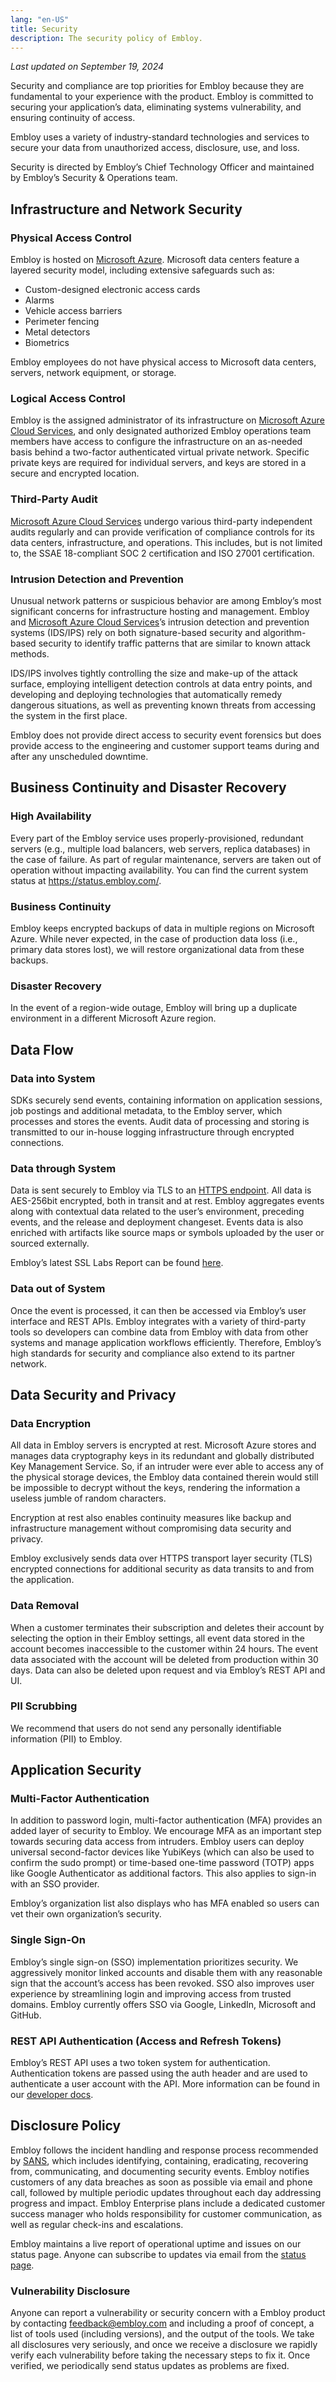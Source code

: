 ```yaml
---
lang: "en-US"
title: Security
description: The security policy of Embloy.
---
```


_Last updated on September 19, 2024_

Security and compliance are top priorities for Embloy because they are fundamental to your experience with the product. Embloy is committed to securing your application’s data, eliminating systems vulnerability, and ensuring continuity of access.

Embloy uses a variety of industry-standard technologies and services to secure your data from unauthorized access, disclosure, use, and loss.

Security is directed by Embloy’s Chief Technology Officer and maintained by Embloy’s Security & Operations team.

## Infrastructure and Network Security

### Physical Access Control

Embloy is hosted on [Microsoft Azure](https://azure.microsoft.com/en-us). Microsoft data centers feature a layered security model, including extensive safeguards such as:

- Custom-designed electronic access cards
- Alarms
- Vehicle access barriers
- Perimeter fencing
- Metal detectors
- Biometrics

Embloy employees do not have physical access to Microsoft data centers, servers, network equipment, or storage.

### Logical Access Control

Embloy is the assigned administrator of its infrastructure on [Microsoft Azure Cloud Services](https://learn.microsoft.com/en-us/azure/compliance/), and only designated authorized Embloy operations team members have access to configure the infrastructure on an as-needed basis behind a two-factor authenticated virtual private network. Specific private keys are required for individual servers, and keys are stored in a secure and encrypted location.

### Third-Party Audit

[Microsoft Azure Cloud Services](https://learn.microsoft.com/en-us/azure/compliance/) undergo various third-party independent audits regularly and can provide verification of compliance controls for its data centers, infrastructure, and operations. This includes, but is not limited to, the SSAE 18-compliant SOC 2 certification and ISO 27001 certification.

### Intrusion Detection and Prevention

Unusual network patterns or suspicious behavior are among Embloy’s most significant concerns for infrastructure hosting and management. Embloy and [Microsoft Azure Cloud Services](https://learn.microsoft.com/en-us/azure/compliance/)’s intrusion detection and prevention systems (IDS/IPS) rely on both signature-based security and algorithm-based security to identify traffic patterns that are similar to known attack methods.

IDS/IPS involves tightly controlling the size and make-up of the attack surface, employing intelligent detection controls at data entry points, and developing and deploying technologies that automatically remedy dangerous situations, as well as preventing known threats from accessing the system in the first place.

Embloy does not provide direct access to security event forensics but does provide access to the engineering and customer support teams during and after any unscheduled downtime.

## Business Continuity and Disaster Recovery

### High Availability

Every part of the Embloy service uses properly-provisioned, redundant servers (e.g., multiple load balancers, web servers, replica databases) in the case of failure. As part of regular maintenance, servers are taken out of operation without impacting availability. You can find the current system status at https://status.embloy.com/.

### Business Continuity

Embloy keeps encrypted backups of data in multiple regions on Microsoft Azure. While never expected, in the case of production data loss (i.e., primary data stores lost), we will restore organizational data from these backups.

### Disaster Recovery

In the event of a region-wide outage, Embloy will bring up a duplicate environment in a different Microsoft Azure region.

## Data Flow

### Data into System

SDKs securely send events, containing information on application sessions, job postings and additional metadata, to the Embloy server, which processes and stores the events. Audit data of processing and storing is transmitted to our in-house logging infrastructure through encrypted connections.

### Data through System

Data is sent securely to Embloy via TLS to an [HTTPS endpoint](https://api.embloy.com/). All data is AES-256bit encrypted, both in transit and at rest. Embloy aggregates events along with contextual data related to the user’s environment, preceding events, and the release and deployment changeset. Events data is also enriched with artifacts like source maps or symbols uploaded by the user or sourced externally.

Embloy’s latest SSL Labs Report can be found [here](https://www.ssllabs.com/ssltest/analyze.html?d=embloy.com&latest).

### Data out of System

Once the event is processed, it can then be accessed via Embloy’s user interface and REST APIs. Embloy integrates with a variety of third-party tools so developers can combine data from Embloy with data from other systems and manage application workflows efficiently. Therefore, Embloy’s high standards for security and compliance also extend to its partner network.

## Data Security and Privacy

### Data Encryption

All data in Embloy servers is encrypted at rest. Microsoft Azure stores and manages data cryptography keys in its redundant and globally distributed Key Management Service. So, if an intruder were ever able to access any of the physical storage devices, the Embloy data contained therein would still be impossible to decrypt without the keys, rendering the information a useless jumble of random characters.

Encryption at rest also enables continuity measures like backup and infrastructure management without compromising data security and privacy.

Embloy exclusively sends data over HTTPS transport layer security (TLS) encrypted connections for additional security as data transits to and from the application.

### Data Removal

When a customer terminates their subscription and deletes their account by selecting the option in their Embloy settings, all event data stored in the account becomes inaccessible to the customer within 24 hours. The event data associated with the account will be deleted from production within 30 days. Data can also be deleted upon request and via Embloy’s REST API and UI.

### PII Scrubbing

We recommend that users do not send any personally identifiable information (PII) to Embloy. 

## Application Security

### Multi-Factor Authentication

In addition to password login, multi-factor authentication (MFA) provides an added layer of security to Embloy. We encourage MFA as an important step towards securing data access from intruders. Embloy users can deploy universal second-factor devices like YubiKeys (which can also be used to confirm the sudo prompt) or time-based one-time password (TOTP) apps like Google Authenticator as additional factors. This also applies to sign-in with an SSO provider.

Embloy’s organization list also displays who has MFA enabled so users can vet their own organization’s security.

### Single Sign-On

Embloy’s single sign-on (SSO) implementation prioritizes security. We aggressively monitor linked accounts and disable them with any reasonable sign that the account’s access has been revoked. SSO also improves user experience by streamlining login and improving access from trusted domains. Embloy currently offers SSO via Google, LinkedIn, Microsoft and GitHub.

### REST API Authentication (Access and Refresh Tokens)

Embloy’s REST API uses a two token system for authentication. Authentication tokens are passed using the auth header and are used to authenticate a user account with the API. More information can be found in our [developer docs](https://developers.embloy.com/docs/core/tokens/token_info).

## Disclosure Policy

Embloy follows the incident handling and response process recommended by [SANS](https://www.sans.org/reading-room/whitepapers/incident/incident-handlers-handbook-33901), which includes identifying, containing, eradicating, recovering from, communicating, and documenting security events. Embloy notifies customers of any data breaches as soon as possible via email and phone call, followed by multiple periodic updates throughout each day addressing progress and impact. Embloy Enterprise plans include a dedicated customer success manager who holds responsibility for customer communication, as well as regular check-ins and escalations.

Embloy maintains a live report of operational uptime and issues on our status page. Anyone can subscribe to updates via email from the [status page](https://status.embloy.com/).

### Vulnerability Disclosure

Anyone can report a vulnerability or security concern with a Embloy product by contacting [feedback@embloy.com](mailto:feedback@embloy.com) and including a proof of concept, a list of tools used (including versions), and the output of the tools. We take all disclosures very seriously, and once we receive a disclosure we rapidly verify each vulnerability before taking the necessary steps to fix it. Once verified, we periodically send status updates as problems are fixed.
